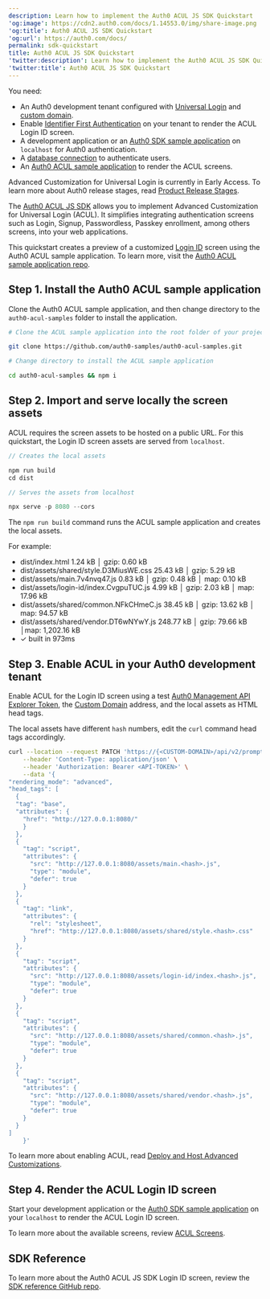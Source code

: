 ```yaml
---
description: Learn how to implement the Auth0 ACUL JS SDK Quickstart
'og:image': https://cdn2.auth0.com/docs/1.14553.0/img/share-image.png
'og:title': Auth0 ACUL JS SDK Quickstart
'og:url': https://auth0.com/docs/
permalink: sdk-quickstart
title: Auth0 ACUL JS SDK Quickstart
'twitter:description': Learn how to implement the Auth0 ACUL JS SDK Quickstart
'twitter:title': Auth0 ACUL JS SDK Quickstart
---
```

<Card title="Before you start">

You need:

* An Auth0 development tenant configured with [Universal Login](/docs/authenticate/login/auth0-universal-login) and [custom domain](/docs/customize/custom-domains).
* Enable [Identifier First Authentication](/docs/authenticate/login/auth0-universal-login/identifier-first) on your tenant to render the ACUL Login ID screen.
* A development application or an [Auth0 SDK sample application](/docs/quickstart/spa/react/interactive) on `localhost` for Auth0 authentication.
* A [database connection](/docs/authenticate/database-connections) to authenticate users.
* An [Auth0 ACUL sample application](https://github.com/auth0-samples/auth0-acul-samples) to render the ACUL screens.

</Card>

<Warning>

Advanced Customization for Universal Login is currently in Early Access. To learn more about Auth0 release stages, read [Product Release Stages](/docs/troubleshoot/product-lifecycle/product-release-stages).

</Warning>

The [Auth0 ACUL JS SDK](https://github.com/auth0/universal-login/tree/master/packages/auth0-acul-js) allows you to implement Advanced Customization for <Tooltip tip="Universal Login: Your application redirects to Universal Login, hosted on Auth0's Authorization Server, to verify a user's identity." cta="View Glossary" href="/docs/glossary?term=Universal+Login">Universal Login</Tooltip> (ACUL). It simplifies integrating authentication screens such as Login, Signup, <Tooltip tip="Passwordless: Form of authentication that does not rely on a password as the first factor." cta="View Glossary" href="/docs/glossary?term=Passwordless">Passwordless</Tooltip>, Passkey enrollment, among others screens, into your web applications.

This quickstart creates a preview of a customized [Login ID](/docs/customize/login-pages/advanced-customizations/reference/login-screen-classes#login-id-screen-class) screen using the Auth0 ACUL sample application. To learn more, visit the [Auth0 ACUL sample application repo](https://github.com/auth0-samples/auth0-acul-samples).

## Step 1. Install the Auth0 ACUL sample application

Clone the Auth0 ACUL sample application, and then change directory to the `auth0-acul-samples` folder to install the application.

```bash lines
# Clone the ACUL sample application into the root folder of your project

git clone https://github.com/auth0-samples/auth0-acul-samples.git

# Change directory to install the ACUL sample application 

cd auth0-acul-samples && npm i
```






## Step 2. Import and serve locally the screen assets

ACUL requires the screen assets to be hosted on a public URL. For this quickstart, the Login ID screen assets are served from `localhost`.

```javascript lines
// Creates the local assets 

npm run build 
cd dist 

// Serves the assets from localhost

npx serve -p 8080 --cors
```






<Callout icon="file-lines" color="#0EA5E9" iconType="regular">

The `npm run build` command runs the ACUL sample application and creates the local assets.

For example:

* dist/index.html 1.24 kB │ gzip: 0.60 kB
* dist/assets/shared/style.D3MiusWE.css 25.43 kB │ gzip: 5.29 kB
* dist/assets/main.7v4nvq47.js 0.83 kB │ gzip: 0.48 kB │ map: 0.10 kB
* dist/assets/login-id/index.CvgpuTUC.js 4.99 kB │ gzip: 2.03 kB │ map: 17.96 kB
* dist/assets/shared/common.NFkCHmeC.js 38.45 kB │ gzip: 13.62 kB │ map: 94.57 kB
* dist/assets/shared/vendor.DT6wNYwY.js 248.77 kB │ gzip: 79.66 kB │map: 1,202.16 kB
* ✓ built in 973ms

</Callout>

## Step 3. Enable ACUL in your Auth0 development tenant

Enable ACUL for the Login ID screen using a test [Auth0 Management API Explorer Token](/docs/secure/tokens/access-tokens/management-api-access-tokens/get-management-api-access-tokens-for-testing), the [Custom Domain](/docs/customize/custom-domains) address, and the local assets as HTML head tags.

<Callout icon="file-lines" color="#0EA5E9" iconType="regular">

The local assets have different `hash` numbers, edit the `curl` command head tags accordingly.

</Callout>

```bash lines expandable
curl --location --request PATCH 'https://{<CUSTOM-DOMAIN>/api/v2/prompts/login-id/screen/login-id/rendering' \
    --header 'Content-Type: application/json' \
    --header 'Authorization: Bearer <API-TOKEN>' \
    --data '{
"rendering_mode": "advanced",
"head_tags": [
  {
  "tag": "base",
  "attributes": {
    "href": "http://127.0.0.1:8080/"
    }
  },
  {
    "tag": "script",
    "attributes": {
      "src": "http://127.0.0.1:8080/assets/main.<hash>.js",
      "type": "module",
      "defer": true
    }
  },
  {
    "tag": "link",
    "attributes": {
      "rel": "stylesheet",
      "href": "http://127.0.0.1:8080/assets/shared/style.<hash>.css"
    }
  },
  {
    "tag": "script",
    "attributes": {
      "src": "http://127.0.0.1:8080/assets/login-id/index.<hash>.js",
      "type": "module",
      "defer": true
    }
  },
  {
    "tag": "script",
    "attributes": {
      "src": "http://127.0.0.1:8080/assets/shared/common.<hash>.js",
      "type": "module",
      "defer": true
    }
  },
  {
    "tag": "script",
    "attributes": {
      "src": "http://127.0.0.1:8080/assets/shared/vendor.<hash>.js",
      "type": "module",
      "defer": true
    }
  }
]
    }'
```






To learn more about enabling ACUL, read [Deploy and Host Advanced Customizations](/docs/customize/login-pages/advanced-customizations/getting-started/deploy-and-host-advanced-customizations).

## Step 4. Render the ACUL Login ID screen

Start your development application or the [Auth0 SDK sample application](/docs/quickstart/spa/react/interactive) on your `localhost` to render the ACUL Login ID screen.

To learn more about the available screens, review [ACUL Screens](/docs/customize/login-pages/advanced-customizations/reference).

## SDK Reference

To learn more about the Auth0 ACUL JS SDK Login ID screen, review the [SDK reference GitHub repo](https://auth0.github.io/universal-login/classes/Classes.LoginId.html).